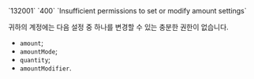 <tr>
<td>`132001`</td>
<td>`400`</td>
<td>`Insufficient permissions to set or modify amount settings`</td>
<td>

귀하의 계정에는 다음 설정 중 하나를 변경할 수 있는 충분한 권한이 없습니다.

* `amount`;
* `amountMode`;
* `quantity`;
* `amountModifier`.

</td>
</tr>